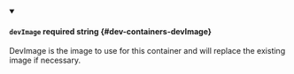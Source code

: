 
<details className="config-field" data-expandable="false" open>
<summary>

#### `devImage` <span class="config-field-required" data-required="false">required</span> <span class="config-field-type">string</span> <span class="config-field-default"></span> <span class="config-field-enum"></span> {#dev-containers-devImage}

DevImage is the image to use for this container and will replace the existing image
if necessary.

</summary>



</details>
